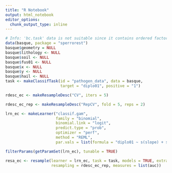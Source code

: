 ```yaml
---
title: "R Notebook"
output: html_notebook
editor_options: 
  chunk_output_type: inline
---
```


```r
# Info: 'bc.task' data is not suitable since it contains ordered factors
data(basque, package = "sperrorest")
basque$geometry = NULL
basque$lithology <- NULL
basque$soil <- NULL
basque$fus01 <- NULL
basque$x <- NULL
basque$y <- NULL
basque$hail <- NULL
task <- makeClassifTask(id = "pathogen_data", data = basque, 
                        target = "diplo01", positive = "1")

rdesc_ec <- makeResampleDesc("CV", iters = 5)

rdesc_ec_rep <- makeResampleDesc("RepCV", fold = 5, reps = 2)

lrn_ec <- makeLearner("classif.gam", 
                      family = "binomial",
                      binomial.link = "logit",
                      predict.type = "prob",
                      optimizer = "perf",
                      method = "REML",
                      par.vals = list(formula = "diplo01 ~ s(slope) + s(ph) + hail_new + s(age) + year + s(p_sum) + s(r_sum)"))
```

```r
filterParams(getParamSet(lrn_ec), tunable = TRUE)
```


```r
resa_ec <- resample(learner = lrn_ec, task = task, models = TRUE, extract = getLearnerModel,
                    resampling = rdesc_ec_rep, measures = list(auc))
```
